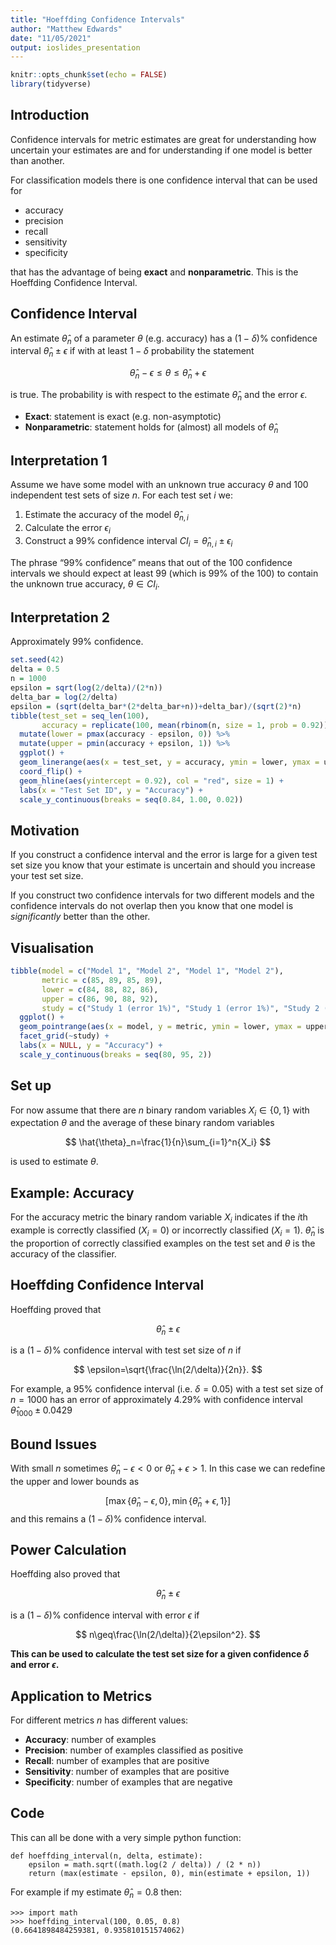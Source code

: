```yaml
---
title: "Hoeffding Confidence Intervals"
author: "Matthew Edwards"
date: "11/05/2021"
output: ioslides_presentation
---
```


```r
knitr::opts_chunk$set(echo = FALSE)
library(tidyverse)
```

## Introduction

Confidence intervals for metric estimates are great for understanding how uncertain your estimates are and for understanding if one model is better than another. 

For classification models there is one confidence interval that can be used for 

- accuracy
- precision
- recall
- sensitivity
- specificity 

that has the advantage of being **exact** and **nonparametric**. This is the Hoeffding Confidence Interval.

## Confidence Interval

An estimate $\hat\theta_n$ of a parameter $\theta$ (e.g. accuracy) has a $(1-\delta)$% confidence interval $\hat\theta_n\pm\epsilon$ if with at least $1-\delta$ probability the statement

$$
\hat\theta_n-\epsilon\leq\theta\leq\hat\theta_n+\epsilon
$$

is true. The probability is with respect to the estimate $\hat\theta_n$ and the error $\epsilon$.

- **Exact**: statement is exact (e.g. non-asymptotic)
- **Nonparametric**: statement holds for (almost) all models of $\hat\theta_n$

## Interpretation 1

Assume we have some model with an unknown true accuracy $\theta$ and 100 independent test sets of size $n$. For each test set $i$ we:

 1. Estimate the accuracy of the model $\hat\theta_{n,i}$
 2. Calculate the error $\epsilon_i$
 3. Construct a 99% confidence interval $CI_i = \hat\theta_{n,i}\pm\epsilon_i$

The phrase "99% confidence" means that out of the 100 confidence intervals we should expect at least 99 (which is 99% of the 100) to contain the unknown true accuracy, $\theta\in CI_i$.

## Interpretation 2

Approximately 99% confidence.

```r
set.seed(42)
delta = 0.5
n = 1000
epsilon = sqrt(log(2/delta)/(2*n)) 
delta_bar = log(2/delta)
epsilon = (sqrt(delta_bar*(2*delta_bar+n))+delta_bar)/(sqrt(2)*n)
tibble(test_set = seq_len(100),
       accuracy = replicate(100, mean(rbinom(n, size = 1, prob = 0.92)))) %>% 
  mutate(lower = pmax(accuracy - epsilon, 0)) %>% 
  mutate(upper = pmin(accuracy + epsilon, 1)) %>% 
  ggplot() +
  geom_linerange(aes(x = test_set, y = accuracy, ymin = lower, ymax = upper)) +
  coord_flip() +
  geom_hline(aes(yintercept = 0.92), col = "red", size = 1) +
  labs(x = "Test Set ID", y = "Accuracy") +
  scale_y_continuous(breaks = seq(0.84, 1.00, 0.02))
```

## Motivation

If you construct a confidence interval and the error is large for a given test set size you know that your estimate is uncertain and should you increase your test set size.

If you construct two confidence intervals for two different models and the confidence intervals do not overlap then you know that one model is *significantly* better than the other. 

## Visualisation

```r
tibble(model = c("Model 1", "Model 2", "Model 1", "Model 2"), 
       metric = c(85, 89, 85, 89),
       lower = c(84, 88, 82, 86),
       upper = c(86, 90, 88, 92),
       study = c("Study 1 (error 1%)", "Study 1 (error 1%)", "Study 2 (error 3%)", "Study 2 (error 3%)")) %>% 
  ggplot() +
  geom_pointrange(aes(x = model, y = metric, ymin = lower, ymax = upper)) +
  facet_grid(~study) +
  labs(x = NULL, y = "Accuracy") +
  scale_y_continuous(breaks = seq(80, 95, 2))
```

## Set up

For now assume that there are $n$ binary random variables $X_i\in\{0,1\}$ with expectation $\theta$ and the average of these binary random variables

$$
\hat{\theta}_n=\frac{1}{n}\sum_{i=1}^n{X_i}
$$

is used to estimate $\theta$.

## Example: Accuracy

For the accuracy metric the binary random variable $X_i$ indicates if the $i$th example is correctly classified ($X_i=0$) or incorrectly classified ($X_i=1$). $\hat{\theta}_n$ is the proportion of correctly classified examples on the test set and $\theta$ is the accuracy of the classifier.

## Hoeffding Confidence Interval

Hoeffding proved that

$$
\hat{\theta}_n\pm\epsilon
$$

is a $(1-\delta)$% confidence interval with test set size of $n$ if

$$
\epsilon=\sqrt{\frac{\ln(2/\delta)}{2n}}.
$$

For example, a 95% confidence interval (i.e. $\delta=0.05$) with a test set size of $n=1000$ has an error of approximately 4.29% with confidence interval $\hat{\theta}_{1000}\pm0.0429$

## Bound Issues

With small $n$ sometimes $\hat{\theta}_n-\epsilon<0$ or $\hat{\theta}_n+\epsilon>1$. In this case we can redefine the upper and lower bounds as

$$
[\max\{\hat{\theta}_n-\epsilon, 0\}, \min\{\hat{\theta}_n+\epsilon, 1\}]
$$
and this remains a $(1-\delta)$% confidence interval.

## Power Calculation

Hoeffding also proved that 

$$
\hat{\theta}_n\pm\epsilon
$$

is a $(1-\delta)$% confidence interval with error $\epsilon$ if 

$$
n\geq\frac{\ln(2/\delta)}{2\epsilon^2}.
$$

**This can be used to calculate the test set size for a given confidence $\delta$ and error $\epsilon$.**

## Application to Metrics

For different metrics $n$ has different values:

- **Accuracy**: number of examples
- **Precision**: number of examples classified as positive
- **Recall**: number of examples that are positive
- **Sensitivity**: number of examples that are positive
- **Specificity**: number of examples that are negative

## Code

This can all be done with a very simple python function:

```
def hoeffding_interval(n, delta, estimate):
    epsilon = math.sqrt((math.log(2 / delta)) / (2 * n))
    return (max(estimate - epsilon, 0), min(estimate + epsilon, 1))
```

For example if my estimate $\hat{\theta}_n=0.8$ then:

```
>>> import math
>>> hoeffding_interval(100, 0.05, 0.8)
(0.6641898484259381, 0.935810151574062)
```